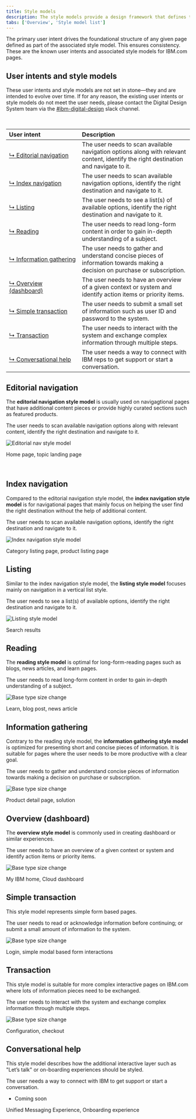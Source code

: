 ```yaml
---
title: Style models
description: The style models provide a design framework that defines the foundational and structural elements of IBM.com pages in order to establish consistency and coherency across users' journeys in a scalable way.
tabs: ['Overview', 'Style model list']
---
```


<PageDescription>

The primary user intent drives the foundational structure of any given page defined as part of the associated style model. This ensures consistency. These are the known user intents and associated style models for IBM.com pages.

</PageDescription>


## User intents and style models

These user intents and style models are not set in stone—they and are intended to evolve over time. If for any reason, the existing user intents or style models do not meet the user needs, please contact the Digital Design System team via the <a href="https://cognitive-app.slack.com/archives/C2PLX8GQ6" target="_blank">#ibm-digital-design</a> slack channel.

<br/>



| User intent | Description |
| :---| :--- |
| [&#x21b3;&nbsp;Editorial&nbsp;navigation](#editorial-navigation) | The user needs to scan available navigation options along with relevant content, identify the right destination and navigate to it. |
| [&#x21b3;&nbsp;Index&nbsp;navigation](#index-navigation) | The user needs to scan available navigation options, identify the right destination and navigate to it. |
| [&#x21b3;&nbsp;Listing](#listing) | The user needs to see a list(s) of available options, identify the right destination and navigate to it. |
| [&#x21b3;&nbsp;Reading](#reading) | The user needs to read long-form content in order to gain in-depth understanding of a subject. |
| [&#x21b3;&nbsp;Information&nbsp;gathering](#information-gathering) | The user needs to gather and understand concise pieces of information towards making a decision on purchase or subscription. |
| [&#x21b3;&nbsp;Overview (dashboard)](#overview) | The user needs to have an overview of a given context or system and identify action items or priority items. |
| [&#x21b3;&nbsp;Simple&nbsp;transaction](#simple-transaction) | The user needs to submit a small set of information such as user ID and password to the system.  |
| [&#x21b3;&nbsp;Transaction](#transaction) | The user needs to interact with the system and exchange complex information through multiple steps. |
| [&#x21b3;&nbsp;Conversational help](#conversational-help) | The user needs a way to connect with IBM reps to get support or start a conversation. |

## Editorial navigation

The **editorial navigation style model** is usually used on navigagtional pages that have additional content pieces or provide highly curated sections such as featured products.

<Title>User intent</Title>

The user needs to scan available navigation options along with relevant content, identify the right destination and navigate to it.

<Row>
<Column colMd={12} colLg={12}>

![Editorial nav style model](./images/editorial-nav-style-models.png)

</Column>
</Row>

<Title>Examples</Title>

Home page, topic landing page

<br/>



## Index navigation

Compared to the editorial navigation style model, the **index navigation style model** is for navigational pages that mainly focus on helping the user find the right destination without the help of additional content.

<Title>User intent</Title>

The user needs to scan available navigation options, identify the right destination and navigate to it.


<Row>
<Column colMd={12} colLg={12}>

![Index navigation style model](./images/index-nav-style-models.png)

</Column>
</Row>

<Title>Examples</Title>

Category listing page, product listing page



## Listing

Similar to the index navigation style model, the **listing style model** focuses mainly on navigation in a vertical list style.

<Title>User intent</Title>

The user needs to see a list(s) of available options, identify the right destination and navigate to it.


<Row>
<Column colMd={12} colLg={12}>

![Listing style model](./images/listing-style-models.png)

</Column>
</Row>

<Title>Examples</Title>

Search results


## Reading

The **reading style model** is optimal for long-form-reading pages such as blogs, news articles, and learn pages.

<Title>User intent</Title>

The user needs to read long-form content in order to gain in-depth understanding of a subject.


<Row>
<Column colMd={12} colLg={12}>

![Base type size change](./images/learn-style-models.png)

</Column>
</Row>

<Title>Examples</Title>

Learn, blog post, news article

## Information gathering

Contrary to the reading style model, the **information gathering style model** is optimized for presenting short and concise pieces of information. It is suitable for pages where the user needs to be more productive with a clear goal.

<Title>User intent</Title>

The user needs to gather and understand concise pieces of information towards making a decision on purchase or subscription.


<Row>
<Column colMd={12} colLg={12}>

![Base type size change](./images/information-style-models.png)

</Column>
</Row>

<Title>Examples</Title>

Product detail page, solution


## Overview (dashboard)

The **overview style model** is commonly used in creating dashboard or similar experiences.

<Title>User intent</Title>

The user needs to have an overview of a given context or system and identify action items or priority items.


<Row>
<Column colMd={12} colLg={12}>

![Base type size change](./images/dashboard-style-models.png)

</Column>
</Row>

<Title>Examples</Title>

My IBM home, Cloud dashboard



## Simple transaction

This style model represents simple form based pages.

<Title>User intent</Title>

The user needs to read or acknowledge information before continuing; or submit a small amount of information to the system.

<Row>
<Column colMd={12} colLg={12}>

![Base type size change](./images/simple-transaction-style-models.png)

</Column>
</Row>

<Title>Examples</Title>

Login, simple modal based form interactions

## Transaction

This style model is suitable for more complex interactive pages on IBM.com where lots of information pieces need to be exchanged.

<Title>User intent</Title>

The user needs to interact with the system and exchange complex information through multiple steps.

<Row>
<Column colMd={12} colLg={12}>

![Base type size change](./images/transaction-style-models.png)

</Column>
</Row>

<Title>Examples</Title>

Configuration, checkout

## Conversational help

This style model describes how the additional interactive layer such as "Let&rsquo;s talk" or on-boarding experiences should be styled.

<Title>User intent</Title>

The user needs a way to connect with IBM to get support or start a conversation.

- Coming soon

<Title>Examples</Title>

Unified Messaging Experience, Onboarding experience
